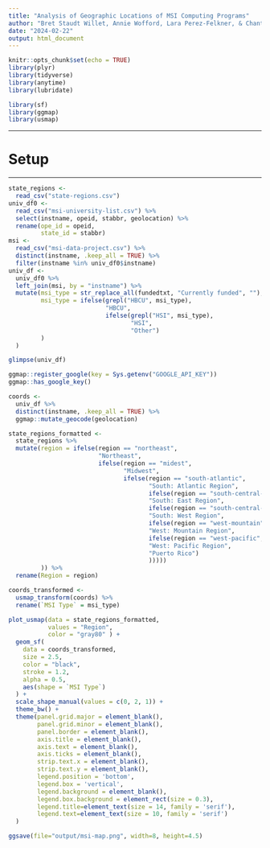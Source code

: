 ```yaml
---
title: "Analysis of Geographic Locations of MSI Computing Programs"
author: "Bret Staudt Willet, Annie Wofford, Lara Perez-Felkner, & Chantra Nhien"
date: "2024-02-22"
output: html_document
---
```


```r
knitr::opts_chunk$set(echo = TRUE)
library(plyr)
library(tidyverse)
library(anytime)
library(lubridate)

library(sf)
library(ggmap)
library(usmap)
```

---

# Setup

---

```r
state_regions <- 
  read_csv("state-regions.csv")
univ_df0 <- 
  read_csv("msi-university-list.csv") %>%
  select(instname, opeid, stabbr, geolocation) %>%
  rename(ope_id = opeid,
         state_id = stabbr)
msi <- 
  read_csv("msi-data-project.csv") %>%
  distinct(instname, .keep_all = TRUE) %>%
  filter(instname %in% univ_df0$instname)
univ_df <-
  univ_df0 %>%
  left_join(msi, by = "instname") %>%
  mutate(msi_type = str_replace_all(fundedtxt, "Currently funded", ""),
         msi_type = ifelse(grepl("HBCU", msi_type),
                           "HBCU",
                           ifelse(grepl("HSI", msi_type),
                                  "HSI",
                                  "Other")
         )
  )
```

```r
glimpse(univ_df)
```

```r
ggmap::register_google(key = Sys.getenv("GOOGLE_API_KEY"))
ggmap::has_google_key()
```

```r
coords <- 
  univ_df %>% 
  distinct(instname, .keep_all = TRUE) %>%
  ggmap::mutate_geocode(geolocation)
```

```r
state_regions_formatted <-
  state_regions %>%
  mutate(region = ifelse(region == "northeast", 
                         "Northeast",
                         ifelse(region == "midest", 
                                "Midwest",
                                ifelse(region == "south-atlantic", 
                                       "South: Atlantic Region",
                                       ifelse(region == "south-central-east", 
                                       "South: East Region",
                                       ifelse(region == "south-central-west", 
                                       "South: West Region",
                                       ifelse(region == "west-mountain", 
                                       "West: Mountain Region",
                                       ifelse(region == "west-pacific", 
                                       "West: Pacific Region",
                                       "Puerto Rico")
                                       )))))
         )) %>%
  rename(Region = region)
```

```r
coords_transformed <- 
  usmap_transform(coords) %>%
  rename(`MSI Type` = msi_type)
```

```r
plot_usmap(data = state_regions_formatted, 
           values = "Region", 
           color = "gray80" ) + 
  geom_sf(
    data = coords_transformed,
    size = 2.5,
    color = "black",
    stroke = 1.2,
    alpha = 0.5,
    aes(shape = `MSI Type`)
  ) +
  scale_shape_manual(values = c(0, 2, 1)) +
  theme_bw() +
  theme(panel.grid.major = element_blank(),
        panel.grid.minor = element_blank(),
        panel.border = element_blank(),
        axis.title = element_blank(),
        axis.text = element_blank(),
        axis.ticks = element_blank(),
        strip.text.x = element_blank(),
        strip.text.y = element_blank(),
        legend.position = 'bottom',
        legend.box = 'vertical',
        legend.background = element_blank(),
        legend.box.background = element_rect(size = 0.3),
        legend.title=element_text(size = 14, family = 'serif'), 
        legend.text=element_text(size = 10, family = 'serif')
  )
```

```r
ggsave(file="output/msi-map.png", width=8, height=4.5)
```